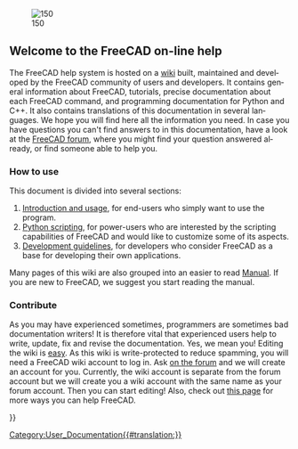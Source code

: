 <languages/>
<div lang="en" dir="ltr" class="mw-content-ltr">
{{Docnav
|
|[[About_FreeCAD|About FreeCAD]]
}}
</div>

<div lang="en" dir="ltr" class="mw-content-ltr">
[[Image:Crystal_Clear_app_tutorials.png|right|150]]
</div>

<div lang="en" dir="ltr" class="mw-content-ltr">
== Welcome to the FreeCAD on-line help ==
</div>

<div lang="en" dir="ltr" class="mw-content-ltr">
The FreeCAD help system is hosted on a [http://wiki.freecad.org wiki] built, maintained and developed by the FreeCAD community of users and developers. It contains general information about FreeCAD, tutorials, precise documentation about each FreeCAD command, and programming documentation for Python and C++. It also contains translations of this documentation in several languages. We hope you will find here all the information you need. In case you have questions you can't find answers to in this documentation, have a look at the [https://forum.freecad.org FreeCAD forum], where you might find your question answered already, or find someone able to help you.
</div>

<div lang="en" dir="ltr" class="mw-content-ltr">
=== How to use ===
</div>

<div lang="en" dir="ltr" class="mw-content-ltr">
This document is divided into several sections:
# [[User_hub|Introduction and usage]], for end-users who simply want to use the program.
# [[Power_users hub|Python scripting]], for power-users who are interested by the scripting capabilities of FreeCAD and would like to customize some of its aspects.
# [[Developer_hub|Development guidelines]], for developers who consider FreeCAD as a base for developing their own applications.
</div>

<div lang="en" dir="ltr" class="mw-content-ltr">
Many pages of this wiki are also grouped into an easier to read [[Manual|Manual]]. If you are new to FreeCAD, we suggest you start reading the manual.
</div>

<div lang="en" dir="ltr" class="mw-content-ltr">
=== Contribute ===
</div>

<div lang="en" dir="ltr" class="mw-content-ltr">
As you may have experienced sometimes, programmers are sometimes bad documentation writers! It is therefore vital that experienced users help to write, update, fix and revise the documentation. Yes, we mean you! Editing the wiki is [https://www.mediawiki.org/wiki/Help:Formatting easy]. As this wiki is write-protected to reduce spamming, you will need a FreeCAD wiki account to log in. Ask [https://forum.freecad.org/viewtopic.php?t=6830 on the forum] and we will create an account for you. Currently, the wiki account is separate from the forum account but we will create you a wiki account with the same name as your forum account. Then you can start editing!  Also, check out [https://wiki.freecad.org/index.php?title=Help_FreeCAD this page] for more ways you can help FreeCAD.
</div>

<div lang="en" dir="ltr" class="mw-content-ltr">
{{Docnav
|
|[[About_FreeCAD|About FreeCAD]]
}}
</div>

{{Userdocnavi{{#translation:}}}}
[[Category:User_Documentation{{#translation:}}]]